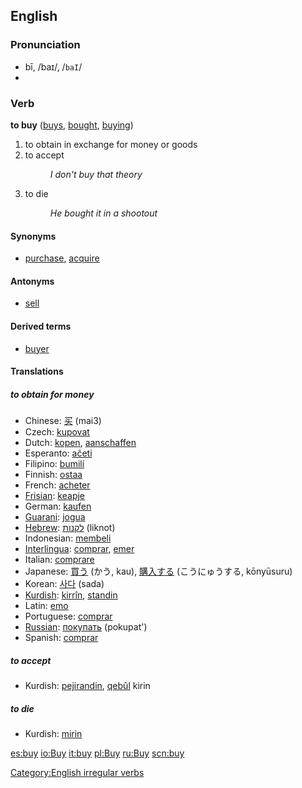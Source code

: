 ==English==

=== Pronunciation ===
*bī, /baɪ/, /<tt>baI</tt>/
*{{audio|en-us-buy.ogg|Audio (US)}}

=== Verb ===
'''to buy''' ([[buys]], [[bought]], [[buying]])

# to obtain in exchange for money or goods
# to accept
#:''I don't buy that theory''
# to die 
#:''He bought it in a shootout''

==== Synonyms ====
*[[purchase]], [[acquire]]<!-- does acquier apply a transaction or just a syn of "receive"? -->

====Antonyms====
*[[sell]]

====Derived terms====
*[[buyer]]

====Translations====
=====to obtain for money=====
*Chinese: [[买]] (mai3)
*Czech: [[kupovat]]
*Dutch: [[kopen]], [[aanschaffen]]
*Esperanto: [[aĉeti]]
*Filipino: [[bumilí]]
*Finnish: [[ostaa]]
*French: [[acheter]]
*[[Frisian]]: [[keapje]]
*German: [[kaufen]]
*[[Guarani]]: [[jogua]]
*[[Hebrew]]: [[לקנות]] (liknot)
*Indonesian: [[beli|membeli]]
*[[Interlingua]]: [[comprar]], [[emer]]
*Italian: [[comprare]]
*Japanese: [[買う]] (かう, kau), [[購入]]する (こうにゅうする, kōnyūsuru)
*Korean: [[사다]] (sada)
*[[Kurdish]]: [[kirrîn]], [[standin]]
*Latin: [[emo]]
*Portuguese: [[comprar]]
*[[Russian]]: [[покупать]] (pokupat')
*Spanish: [[comprar]]

=====to accept=====
*Kurdish: [[pejirandin]], [[qebûl]] kirin

=====to die=====
*Kurdish: [[mirin]]

[[Category:English irregular verbs]]

[[es:buy]]
[[io:Buy]]
[[it:buy]]
[[pl:Buy]]
[[ru:Buy]]
[[scn:buy]]